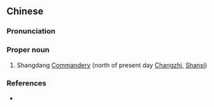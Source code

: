{{also|上党}}
==Chinese==
{{zh-forms|s=上党}}

===Pronunciation===
{{zh-pron
|m=Shàngdǎng
|cat=pn
}}

===Proper noun===
{{zh-proper noun}}

# {{lb|zh|archaic}} Shangdang [[w:Commandery|Commandery]] (north of present day [[w:Changzhi|Changzhi]], [[Shanxi]])

===References===
* {{cite-book
|last=Luo
|first=Guanzhong
|authorlink=w:Luo Guanzhong
|coauthors=
|year=
|title=Annotated [[s:Romance of the Three Kingdoms/Chapter 5#8|Romance of the Three Kingdoms/Chapter 5]], page 69, note 13
|language=Mandarin
|publisher=
|location=
|isbn=957911305X
}}